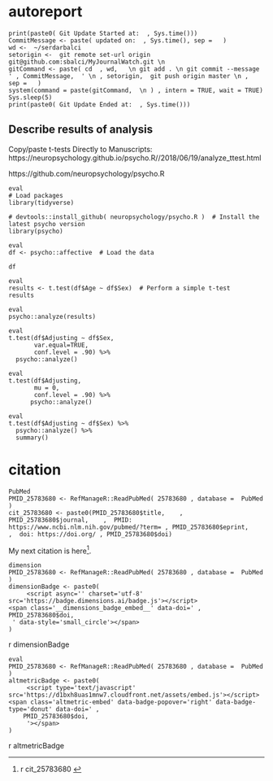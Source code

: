 # autoreport




```
print(paste0( Git Update Started at:  , Sys.time()))
CommitMessage <- paste( updated on:  , Sys.time(), sep =   )
wd <-  ~/serdarbalci 
setorigin <-  git remote set-url origin git@github.com:sbalci/MyJournalWatch.git \n 
gitCommand <- paste( cd  , wd,   \n git add . \n git commit --message ' , CommitMessage,  ' \n , setorigin,  git push origin master \n ,  sep =   )
system(command = paste(gitCommand,  \n ) , intern = TRUE, wait = TRUE)
Sys.sleep(5)
print(paste0( Git Update Ended at:  , Sys.time()))
```






## Describe results of analysis

Copy/paste t-tests Directly to Manuscripts: https://neuropsychology.github.io/psycho.R//2018/06/19/analyze_ttest.html

https://github.com/neuropsychology/psycho.R

    
```
{ eval=FALSE, include=FALSE, echo=TRUE}
# Load packages
library(tidyverse)

# devtools::install_github( neuropsychology/psycho.R )  # Install the latest psycho version
library(psycho)

```

```
{ eval=FALSE, include=FALSE, echo=TRUE}
df <- psycho::affective  # Load the data

df
```

```
{ eval=FALSE, include=FALSE, echo=TRUE}

results <- t.test(df$Age ~ df$Sex)  # Perform a simple t-test
results
```


```
{ eval=FALSE, include=FALSE, echo=TRUE}
psycho::analyze(results)

```


```
{ eval=FALSE, include=FALSE, echo=TRUE}
t.test(df$Adjusting ~ df$Sex,
       var.equal=TRUE, 
       conf.level = .90) %>% 
  psycho::analyze()
```

```
{ eval=FALSE, include=FALSE, echo=TRUE}

t.test(df$Adjusting, 
       mu = 0,
       conf.level = .90) %>% 
      psycho::analyze()

```

```
{ eval=FALSE, include=FALSE, echo=TRUE}

t.test(df$Adjusting ~ df$Sex) %>% 
  psycho::analyze() %>% 
  summary()

```

# citation

```
{ PubMed references, eval=FALSE, include=FALSE, echo=TRUE}
PMID_25783680 <- RefManageR::ReadPubMed( 25783680 , database =  PubMed )
cit_25783680 <- paste0(PMID_25783680$title,    , PMID_25783680$journal,    ,  PMID: https://www.ncbi.nlm.nih.gov/pubmed/?term= , PMID_25783680$eprint,    ,  doi: https://doi.org/ , PMID_25783680$doi)
```

My next citation is here^[ r cit_25783680 ].


```
{ dimension badge, eval=FALSE, include=FALSE, echo=TRUE}
PMID_25783680 <- RefManageR::ReadPubMed( 25783680 , database =  PubMed )
dimensionBadge <- paste0(
     <script async='' charset='utf-8' src='https://badge.dimensions.ai/badge.js'></script>
<span class='__dimensions_badge_embed__' data-doi=' ,
PMID_25783680$doi,
 ' data-style='small_circle'></span> 
)
```

 r dimensionBadge 


```
{ eval=FALSE, include=FALSE, echo=TRUE}
PMID_25783680 <- RefManageR::ReadPubMed( 25783680 , database =  PubMed )
altmetricBadge <- paste0(
     <script type='text/javascript' src='https://d1bxh8uas1mnw7.cloudfront.net/assets/embed.js'></script>
<span class='altmetric-embed' data-badge-popover='right' data-badge-type='donut' data-doi=' ,
    PMID_25783680$doi,
     '></span> 
)

```


 r altmetricBadge 



